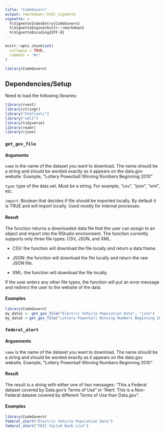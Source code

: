 ```yaml
---
title: "CodeGovern"
output: rmarkdown::html_vignette
vignette: >
  %\VignetteIndexEntry{CodeGovern}
  %\VignetteEngine{knitr::rmarkdown}
  %\VignetteEncoding{UTF-8}
---
```


```r
knitr::opts_chunk$set(
  collapse = TRUE,
  comment = "#>"
)
```

```r
library(CodeGovern)
```


## Dependencies/Setup
Need to load the following libraries:

```r
library(rvest)
library(stringr)
library("htmltools")
library("xml2")
library(tidyverse)
library(readr)
library(rjson)
```


### `get_gov_file`

#### Arguments

`name` is the name of the dataset you want to download. The name should be a string and should be worded exactly as it appears on the data.gov website. Example, "Lottery Powerball Winning Numbers Beginning 2010"

`type`: type of the data set. Must be a string. For example, "csv", "json", "xml", etc. 

`import`: Boolean that decides if file should be imported locally. By default it is TRUE and will import locally. Used mostly for internal processes. 


#### Result
The function returns a downloaded data file that the user can assign to an object and import into the RStudio environment. The function currently supports only three file types: CSV, JSON, and XML.

- CSV: the function will download the file locally and return a data frame.

- JSON: the function will download the file locally and return the raw JSON file.

- XML: the function will download the file locally.

If the user enters any other file types, the function will put an error message and redirect the user to the website of the data.


#### Examples

```r
library(CodeGovern)
my_data1 <- get_gov_file("Electric Vehicle Population Data", "json")
my_data2 <-get_gov_file("Lottery Powerball Winning Numbers Beginning 2010", "csv")
```

### `federal_alert`

#### Arguements 
`name` is the name of the dataset you want to download. The name should be a string and should be worded exactly as it appears on the data.gov website. Example, "Lottery Powerball Winning Numbers Beginning 2010"

#### Result

The result is a string with either one of two messages: "This a Federal dataset covered by Data.gov's Terms of Use" or "Alert: This is a Non-Federal dataset covered by different Terms of Use than Data.gov". 

#### Examples
```r
library(CodeGovern)
federal_alert("Electric Vehicle Population Data")
federal_alert("FDIC Failed Bank List")
```
